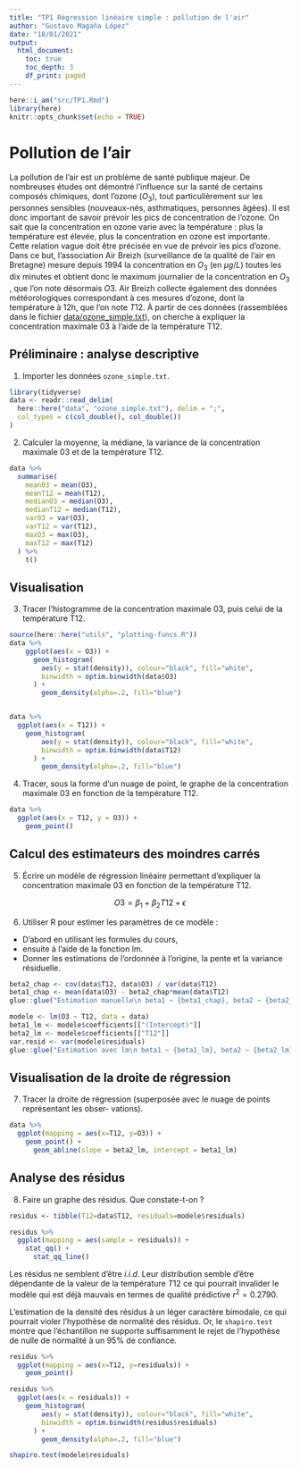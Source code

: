```yaml
---
title: "TP1 Régression linéaire simple : pollution de l'air"
author: "Gustavo Magaña López"
date: "18/01/2021"
output: 
  html_document:
    toc: true
    toc_depth: 3
    df_print: paged
---
```


```r
here::i_am("src/TP1.Rmd")
library(here)
knitr::opts_chunk$set(echo = TRUE)
```

# Pollution de l'air

La pollution de l'air est un problème de santé publique majeur. 
De nombreuses études ont démontré l'influence sur la santé de certains 
composés chimiques, dont l'ozone ($O_{3}$), tout particulièrement sur 
les personnes sensibles (nouveaux-nés, asthmatiques, personnes âgées). 
Il est donc important de savoir prévoir les pics de concentration de l'ozone.
On sait que la concentration en ozone varie avec la température : plus la 
température est élevée, plus la concentration en ozone est importante. 
Cette relation vague doit être précisée en vue de prévoir les pics d'ozone. 
Dans ce but, l'association Air Breizh (surveillance de la qualité
de l'air en Bretagne) mesure depuis 1994 la concentration en $O_3$ (en $\mu g/L$) 
toutes les dix minutes et obtient donc le maximum journalier de la concentration 
en $O_{3}$ , que l'on note désormais $O3$.
Air Breizh collecte également des données météorologiques correspondant à 
ces mesures d'ozone, dont la température à 12h, que l'on note $T12$.
À partir de ces données (rassemblées dans le fichier 
[data/ozone_simple.txt](../data/ozone_simple.txt)), on cherche à expliquer 
la concentration maximale $03$ à l'aide de la température T12.


## Préliminaire : analyse descriptive

1. Importer les données `ozone_simple.txt`.
```r
library(tidyverse)
data <- readr::read_delim(
  here::here("data", "ozone_simple.txt"), delim = ";", 
  col_types = c(col_double(), col_double())
)
```

2. Calculer la moyenne, la médiane, la variance de la concentration maximale 03 et de la
température T12.
```r
data %>%
  summarise(
    mean03 = mean(O3),
    meanT12 = mean(T12),
    medianO3 = median(O3),
    medianT12 = median(T12),
    var03 = var(O3),
    varT12 = var(T12),
    maxO3 = max(O3),
    maxT12 = max(T12)
  ) %>%
    t()
```
## Visualisation

3. Tracer l'histogramme de la concentration maximale 03, puis celui de la température T12.
```r
source(here::here("utils", "plotting-funcs.R"))
data %>%
    ggplot(aes(x = O3)) +
      geom_histogram(
        aes(y = stat(density)), colour="black", fill="white", 
        binwidth = optim.binwidth(data$O3)
      ) + 
        geom_density(alpha=.2, fill="blue")


data %>%
  ggplot(aes(x = T12)) +
    geom_histogram(
        aes(y = stat(density)), colour="black", fill="white", 
        binwidth = optim.binwidth(data$T12)
      ) + 
        geom_density(alpha=.2, fill="blue")
```


4. Tracer, sous la forme d'un nuage de point, le graphe de la concentration maximale 03 en
fonction de la température T12.
```r
data %>%
  ggplot(aes(x = T12, y = O3)) +
    geom_point()
```


## Calcul des estimateurs des moindres carrés

5. Écrire un modèle de régression linéaire permettant d'expliquer la 
concentration maximale 03 en fonction de la température T12.

$$
O3 = \beta_{1} + \beta_{2}T12 + \epsilon
$$

6. Utiliser R pour estimer les paramètres de ce modèle :
  * D'abord en utilisant les formules du cours,
  * ensuite à l'aide de la fonction lm.
  * Donner les estimations de l'ordonnée à l'origine, 
  la pente et la variance résiduelle.

```r
beta2_chap <- cov(data$T12, data$O3) / var(data$T12)
beta1_chap <- mean(data$O3) - beta2_chap*mean(data$T12)
glue::glue("Estimation manuelle\n beta1 ~ {beta1_chap}, beta2 ~ {beta2_chap}")
```
```r
modele <- lm(O3 ~ T12, data = data)
beta1_lm <- modele$coefficients[["(Intercept)"]]
beta2_lm <- modele$coefficients[["T12"]]
var.resid <- var(modele$residuals)
glue::glue("Estimation avec lm\n beta1 ~ {beta1_lm}, beta2 ~ {beta2_lm}, var.res ~ {var.resid}")
```

## Visualisation de la droite de régression

7. Tracer la droite de régression (superposée avec le nuage de points représentant les obser-
vations).

```r

data %>%
  ggplot(mapping = aes(x=T12, y=O3)) + 
    geom_point() +
      geom_abline(slope = beta2_lm, intercept = beta1_lm)
```

## Analyse des résidus

8. Faire un graphe des résidus. Que constate-t-on ?

```r
residus <- tibble(T12=data$T12, residuals=modele$residuals)

residus %>%
  ggplot(mapping = aes(sample = residuals)) +
    stat_qq() + 
      stat_qq_line()
```

Les résidus ne semblent d'être _i.i.d_. Leur distribution semble d'être 
dépendante de la valeur de la température $T12$ ce qui pourrait invalider le 
modèle qui est déjà mauvais en termes de qualité prédictive $r^2 = 0.2790$.

L'estimation de la densité des résidus à un léger caractère bimodale, ce 
qui pourrait violer l'hypothèse de normalité des résidus. 
Or, le `shapiro.test` montre que l'échantillon ne supporte suffisamment
le rejet de l'hypothèse de nulle de normalité à un $95\%$ de confiance.


```r
residus %>%
  ggplot(mapping = aes(x=T12, y=residuals)) +
    geom_point()

residus %>%
  ggplot(aes(x = residuals)) +
    geom_histogram(
        aes(y = stat(density)), colour="black", fill="white", 
        binwidth = optim.binwidth(residus$residuals)
      ) + 
        geom_density(alpha=.2, fill="blue")

shapiro.test(modele$residuals)
```

